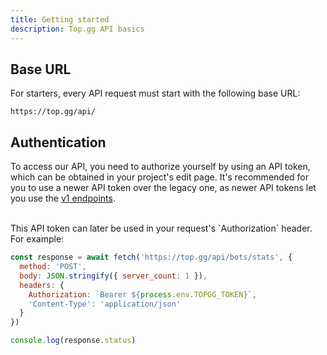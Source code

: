 ```yaml
---
title: Getting started
description: Top.gg API basics
---
```



## Base URL

For starters, every API request must start with the following base URL:

```
https://top.gg/api/
```

## Authentication

To access our API, you need to authorize yourself by using an API token, which can be obtained in your project's edit page. It's recommended for you to use a newer API token over the legacy one, as newer API tokens let you use the [v1 endpoints](v1-endpoints.mdx).

<br/>
This API token can later be used in your request's `Authorization` header. For example:

```js
const response = await fetch('https://top.gg/api/bots/stats', {
  method: 'POST',
  body: JSON.stringify({ server_count: 1 }),
  headers: {
    Authorization: `Bearer ${process.env.TOPGG_TOKEN}`,
    'Content-Type': 'application/json'
  }
})

console.log(response.status)
```